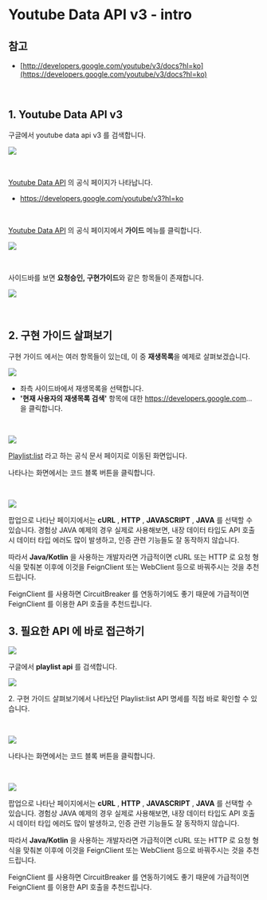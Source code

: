 # Youtube Data API v3 - intro

## 참고

- [http://developers.google.com/youtube/v3/docs?hl=ko](https://developers.google.com/youtube/v3/docs?hl=ko)

<br/>



## 1\. Youtube Data API v3 

구글에서 youtube data api v3 를 검색합니다.

![](./img/0.youtube-data-apiv3-intro/1.png)

<br/>



[Youtube Data API](https://developers.google.com/youtube/v3?hl=ko) 의 공식 페이지가 나타납니다.

- https://developers.google.com/youtube/v3?hl=ko

<br/>



[Youtube Data API](https://developers.google.com/youtube/v3?hl=ko) 의 공식 페이지에서 **가이드** 메뉴를 클릭합니다.

![](./img/0.youtube-data-apiv3-intro/2.png)

<br/>



사이드바를 보면 **요청승인, 구현가이드**와 같은 항목들이 존재합니다.

![](./img/0.youtube-data-apiv3-intro/3.png)

<br/>



## 2\. 구현 가이드 살펴보기

구현 가이드 에서는 여러 항목들이 있는데, 이 중 **재생목록**을 예제로 살펴보겠습니다.

![](./img/0.youtube-data-apiv3-intro/4.png)

- 좌측 사이드바에서 재생목록을 선택합니다.
- **'현재 사용자의 재생목록 검색'** 항목에 대한 https://developers.google.com... 을 클릭합니다.

<br/>



![](./img/0.youtube-data-apiv3-intro/5.png)

[Playlist:list](https://developers.google.com/youtube/v3/docs/playlists/list?apix=true&apix_params=%7B%22part%22%3A%22snippet%2CcontentDetails%22%2C%22mine%22%3A%22true%22%7D&hl=ko) 라고 하는 공식 문서 페이지로 이동된 화면입니다.<br/>

나타나는 화면에서는 코드 블록 버튼을 클릭합니다.<br/>

<br/>



![](./img/0.youtube-data-apiv3-intro/6.png)

팝업으로 나타난 페이지에서는 **cURL** , **HTTP** , **JAVASCRIPT** , **JAVA** 를 선택할 수 있습니다. 경험상 JAVA 예제의 경우 실제로 사용해보면, 내장 데이터 타입도 API 호출시 데이터 타입 에러도 많이 발생하고, 인증 관련 기능들도 잘 동작하지 않습니다.<br/>

따라서 **Java/Kotlin** 을 사용하는 개발자라면 가급적이면 cURL 또는 HTTP 로 요청 형식을 맞춰본 이후에 이것을 FeignClient 또는 WebClient 등으로 바꿔주시는 것을 추천드립니다.<br/>

FeignClient 를 사용하면 CircuitBreaker 를 연동하기에도 좋기 때문에 가급적이면 FeignClient 를 이용한 API 호출을 추천드립니다.<br/>



## 3\. 필요한 API 에 바로 접근하기

![](./img/0.youtube-data-apiv3-intro/7.png)

구글에서 **playlist api** 를 검색합니다.<br/>



![](./img/0.youtube-data-apiv3-intro/8.png)

2\. 구현 가이드 살펴보기에서 나타났던 Playlist:list API 명세를 직접 바로 확인할 수 있습니다.<br/>

<br/>



![](./img/0.youtube-data-apiv3-intro/5.png)

나타나는 화면에서는 코드 블록 버튼을 클릭합니다.<br/>

<br/>



![](./img/0.youtube-data-apiv3-intro/6.png)

팝업으로 나타난 페이지에서는 **cURL** , **HTTP** , **JAVASCRIPT** , **JAVA** 를 선택할 수 있습니다. 경험상 JAVA 예제의 경우 실제로 사용해보면, 내장 데이터 타입도 API 호출시 데이터 타입 에러도 많이 발생하고, 인증 관련 기능들도 잘 동작하지 않습니다.<br/>

따라서 **Java/Kotlin** 을 사용하는 개발자라면 가급적이면 cURL 또는 HTTP 로 요청 형식을 맞춰본 이후에 이것을 FeignClient 또는 WebClient 등으로 바꿔주시는 것을 추천드립니다.<br/>

FeignClient 를 사용하면 CircuitBreaker 를 연동하기에도 좋기 때문에 가급적이면 FeignClient 를 이용한 API 호출을 추천드립니다.<br/>

<br/>

